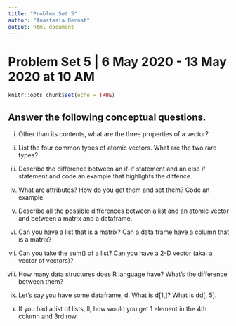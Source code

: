 ```yaml
---
title: "Problem Set 5"
author: "Anastasia Bernat"
output: html_document
---
```

# Problem Set 5 | 6 May 2020 - 13 May 2020 at 10 AM

```r
knitr::opts_chunk$set(echo = TRUE)
```

## Answer the following conceptual questions.

(i) Other than its contents, what are the three properties of a vector?

(ii) List the four common types of atomic vectors. What are the two rare types?

(iii) Describe the difference between an if-if statement and an else if statement and code an example that highlights the diffence.

(iv) What are attributes? How do you get them and set them? Code an example.

(v) Describe all the possible differences between a list and an atomic vector and between a matrix and a dataframe.

(vi) Can you have a list that is a matrix? Can a data frame have a column that is a matrix?

(vii) Can you take the sum() of a list? Can you have a 2-D vector (aka. a vector of vectors)?

(viii) How many data structures does R language have? What's the difference between them?

(ix) Let's say you have some dataframe, d. What is d[1,]? What is dd[, 5].

(x) If you had a list of lists, ll, how would you get 1 element in the 4th column and 3rd row.
